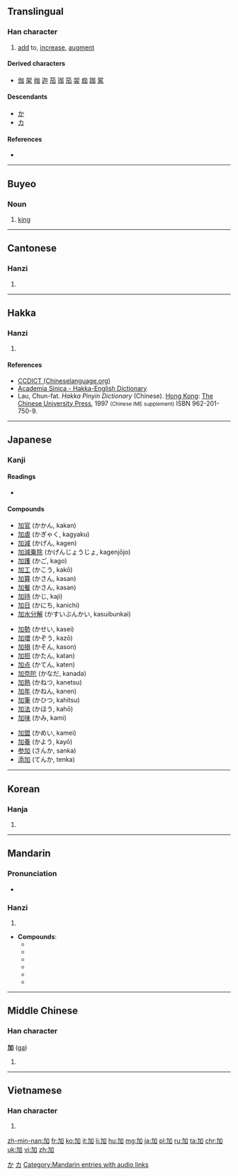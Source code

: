 {{also|另}}
==Translingual==
{{stroke order|strokes=5}}

===Han character===
{{Han char|rn=19|rad=力|as=03|sn=5|four=4600<sub>0</sub>|canj=大尸口 (KSR)|ids=⿰[[力]][[口]]}}

# [[add]] to, [[increase]], [[augment]]

====Derived characters====
* [[伽]] [[架]] [[枷]] [[迦]] [[茄]] [[珈]] [[笳]] [[袈]] [[痂]] [[跏]] [[駕]]

====Descendants====
* [[か]]
* [[カ]]

====References====
* {{Han ref|kx=0146.130|dkj=02297|dj=0329.020|hdz=10366.010|uh=52A0|ud=21152|bh=A55B|bd=42331}}

[[Category:Han characters from which hiragana were derived|か]]
[[Category:Han characters from which katakana were derived|カ]]

----

==Buyeo==
===Noun===
{{head|xpy|noun|tr=ga}}
# [[king]]

----

==Cantonese==

===Hanzi===
{{yue-hanzi|jyut=gaa1|y=ga1}}

# {{defn|lang=yue|sort=力03}}

----

==Hakka==

===Hanzi===
{{hak-hanzi|poj=[[ka]]|gd=ka<sup>1</sup>|hpy=ga1}}

# {{defn|lang=hak|sort=力03}}

====References====
*[http://www.chinalanguage.com/dictionaries/?mode=view&view=chardict&query=%E5%8A%A0 CCDICT (Chineselanguage.org)]
*[http://minhakka.ling.sinica.edu.tw/bkg/hakyin/search.php?DETAIL=1&LIMIT=id=10283&dbname=su_tian_1&graph=2 Academia Sinica - Hakka-English Dictionary]
*Lau, Chun-fat. ''Hakka Pinyin Dictionary'' (Chinese). [[Hong Kong]]: [[w:Chinese University of Hong Kong|The Chinese University Press]], 1997 <small>(Chinese IME supplement)</small> ISBN 962-201-750-9.

----

==Japanese==

===Kanji===
{{ja-kanji|grade=4|rs=力03}}

====Readings====
* {{ja-readings|on=[[か]] (ka)|kun=[[くわえる]] (kuwaeru), [[くわわる]] (kuwawaru), [[くわえて]] (kuwaete)}}

====Compounds====
{{top3}}
* [[加官]] (かかん, kakan)
* [[加虐]] (かぎゃく, kagyaku)
* [[加減]] (かげん, kagen)
* [[加減乗除]] (かげんじょうじょ, kagenjōjo)
* [[加護]] (かご, kago)
* [[加工]] (かこう, kakō)
* [[加算]] (かさん, kasan)
* [[加餐]] (かさん, kasan)
* [[加持]] (かじ, kaji)
* [[加日]] (かにち, kanichi)
* [[加水分解]] (かすいぶんかい, kasuibunkai)
{{mid3}}
* [[加勢]] (かせい, kasei)
* [[加増]] (かぞう, kazō)
* [[加損]] (かそん, kason)
* [[加担]] (かたん, katan)
* [[加点]] (かてん, katen)
* [[加奈陀]] (かなだ, kanada)
* [[加熱]] (かねつ, kanetsu)
* [[加年]] (かねん, kanen)
* [[加筆]] (かひつ, kahitsu)
* [[加法]] (かほう, kahō)
* [[加味]] (かみ, kami)
{{mid3}}
* [[加盟]] (かめい, kamei)
* [[加養]] (かよう, kayō)
* [[参加]] (さんか, sanka)
* [[添加]] (てんか, tenka)
{{bottom}}
----

==Korean==

===Hanja===
{{ko-hanja|hangeul=[[가]]|rv=ga|mr=ka}}

# {{defn|lang=ko|sort=力03}}

----

==Mandarin==

===Pronunciation===
* {{audio|zh-jiā.ogg|audio}}

===Hanzi===
{{cmn-hanzi|pin=[[jiā]] ([[jia1]])|wg=chia<sup>1</sup>}}

# {{defn|lang=cmn|sort=力03}}
* '''Compounds''':
** {{l|cmn|加倍|tr=jiābèi}}
** {{l|cmn|加護病房|tr=jiā hù bìngfáng}}
** {{l|cmn|加蓬|tr=Jiāpéng}}
** {{l|cmn|加強|tr=jiāqiáng}}
** {{l|cmn|加油|tr=jiāyóu}}
** {{l|cmn|加油站|tr=jiāyóuzhàn}}

[[Category:Mandarin entries with audio links]]

----

==Middle Chinese==

===Han character===
'''加''' ([[ga]])

# {{defn|lang=zhx-mid|sort=力03}}

----

==Vietnamese==

===Han character===
{{vi-hantu|[[gia]], [[chơ]]|rs=力03}}

# {{defn|lang=vi|sort=力03}}

[[zh-min-nan:加]]
[[fr:加]]
[[ko:加]]
[[it:加]]
[[li:加]]
[[hu:加]]
[[mg:加]]
[[ja:加]]
[[pl:加]]
[[ru:加]]
[[ta:加]]
[[chr:加]]
[[uk:加]]
[[vi:加]]
[[zh:加]]